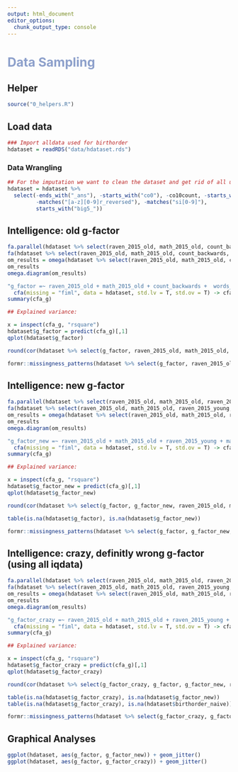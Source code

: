 ```yaml
---
output: html_document
editor_options: 
  chunk_output_type: console
---
```

# <span style="color:#8DA0CB">Data Sampling</span> {.tabset}

## Helper
```r
source("0_helpers.R")
```

## Load data
```r
### Import alldata used for birthorder
hdataset = readRDS("data/hdataset.rds")
```

### Data Wrangling
```r
## For the imputation we want to clean the dataset and get rid of all uninteresting data
hdataset = hdataset %>%
  select(-ends_with("_ans"), -starts_with("co0"), -co10count, -starts_with("cob"), -matches("[a-z][0-9]r?"),
         -matches("[a-z][0-9]r_reversed"), -matches("si[0-9]"),
         starts_with("big5_"))
```

## Intelligence: old g-factor
```r
fa.parallel(hdataset %>% select(raven_2015_old, math_2015_old, count_backwards, words_delayed, adaptive_numbering) %>% data.frame())
fa(hdataset %>% select(raven_2015_old, math_2015_old, count_backwards, words_delayed, adaptive_numbering) %>% data.frame(), nfactors = 1)
om_results = omega(hdataset %>% select(raven_2015_old, math_2015_old, count_backwards, words_delayed, adaptive_numbering) %>% data.frame(), nfactors = 1, sl = F)
om_results
omega.diagram(om_results)

"g_factor =~ raven_2015_old + math_2015_old + count_backwards +  words_delayed+ adaptive_numbering" %>%
  cfa(missing = "fiml", data = hdataset, std.lv = T, std.ov = T) -> cfa_g
summary(cfa_g)

## Explained variance:

x = inspect(cfa_g, "rsquare")
hdataset$g_factor = predict(cfa_g)[,1]
qplot(hdataset$g_factor)

round(cor(hdataset %>% select(g_factor, raven_2015_old, math_2015_old, count_backwards, words_immediate, words_delayed, adaptive_numbering), use = "pairwise.complete.obs"), 2)

formr::missingness_patterns(hdataset %>% select(g_factor, raven_2015_old, math_2015_old, count_backwards, words_immediate, words_delayed, adaptive_numbering, g_factor))
```

## Intelligence: new g-factor
```r
fa.parallel(hdataset %>% select(raven_2015_old, math_2015_old, raven_2015_young, math_2015_young, count_backwards, words_delayed, adaptive_numbering) %>% data.frame())
fa(hdataset %>% select(raven_2015_old, math_2015_old, raven_2015_young, math_2015_young, count_backwards, words_delayed, adaptive_numbering) %>% data.frame(), nfactors = 1)
om_results = omega(hdataset %>% select(raven_2015_old, math_2015_old, raven_2015_young, math_2015_young, count_backwards, words_delayed, adaptive_numbering) %>% data.frame(), nfactors = 1, sl = F)
om_results
omega.diagram(om_results)

"g_factor_new =~ raven_2015_old + math_2015_old + raven_2015_young + math_2015_young + count_backwards +  words_delayed+ adaptive_numbering" %>%
  cfa(missing = "fiml", data = hdataset, std.lv = T, std.ov = T) -> cfa_g
summary(cfa_g)

## Explained variance:

x = inspect(cfa_g, "rsquare")
hdataset$g_factor_new = predict(cfa_g)[,1]
qplot(hdataset$g_factor_new)

round(cor(hdataset %>% select(g_factor, g_factor_new, raven_2015_old, math_2015_old, count_backwards, words_immediate, words_delayed, adaptive_numbering), use = "pairwise.complete.obs"), 2)

table(is.na(hdataset$g_factor), is.na(hdataset$g_factor_new))

formr::missingness_patterns(hdataset %>% select(g_factor, g_factor_new, raven_2015_old, math_2015_old, count_backwards, words_immediate, words_delayed, adaptive_numbering, g_factor))
```

## Intelligence: crazy, definitly wrong g-factor (using all iqdata)
```r
fa.parallel(hdataset %>% select(raven_2015_old, math_2015_old, raven_2015_young, math_2015_young, raven_2007_old, math_2007_old, raven_2007_young, math_2007_young, count_backwards, words_delayed, adaptive_numbering) %>% data.frame())
fa(hdataset %>% select(raven_2015_old, math_2015_old, raven_2015_young, math_2015_young, raven_2007_old, math_2007_old, raven_2007_young, math_2007_young, count_backwards, words_delayed, adaptive_numbering) %>% data.frame(), nfactors = 1)
om_results = omega(hdataset %>% select(raven_2015_old, math_2015_old, raven_2015_young, math_2015_young, raven_2007_old, math_2007_old, raven_2007_young, math_2007_young, count_backwards, count_backwards, words_delayed, adaptive_numbering) %>% data.frame(), nfactors = 1, sl = F)
om_results
omega.diagram(om_results)

"g_factor_crazy =~ raven_2015_old + math_2015_old + raven_2015_young + math_2015_young + raven_2007_old + math_2007_old + raven_2007_young + math_2007_young + count_backwards +  words_delayed+ adaptive_numbering" %>%
  cfa(missing = "fiml", data = hdataset, std.lv = T, std.ov = T) -> cfa_g
summary(cfa_g)

## Explained variance:

x = inspect(cfa_g, "rsquare")
hdataset$g_factor_crazy = predict(cfa_g)[,1]
qplot(hdataset$g_factor_crazy)

round(cor(hdataset %>% select(g_factor_crazy, g_factor, g_factor_new, raven_2015_old, math_2015_old, count_backwards, words_immediate, words_delayed, adaptive_numbering), use = "pairwise.complete.obs"), 2)

table(is.na(hdataset$g_factor_crazy), is.na(hdataset$g_factor_new))
table(is.na(hdataset$g_factor_crazy), is.na(hdataset$birthorder_naive))

formr::missingness_patterns(hdataset %>% select(g_factor_crazy, g_factor, g_factor_new, raven_2015_old, math_2015_old, count_backwards, words_immediate, words_delayed, adaptive_numbering, g_factor))
```

## Graphical Analyses
```r
ggplot(hdataset, aes(g_factor, g_factor_new)) + geom_jitter()
ggplot(hdataset, aes(g_factor, g_factor_crazy)) + geom_jitter()
```

